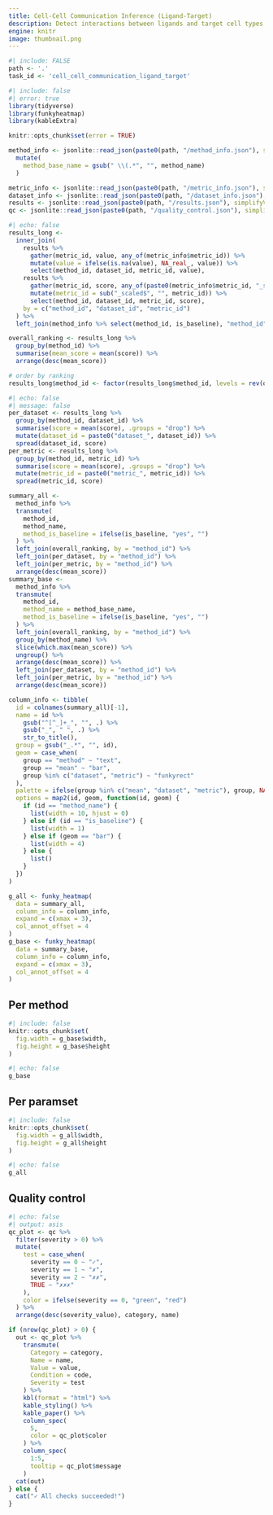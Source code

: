 ```yaml
---
title: Cell-Cell Communication Inference (Ligand-Target)
description: Detect interactions between ligands and target cell types
engine: knitr
image: thumbnail.png
---
```


```r
#| include: FALSE
path <- '.'
task_id <- 'cell_cell_communication_ligand_target'
```




```r
#| include: false
#| error: true
library(tidyverse)
library(funkyheatmap)
library(kableExtra)

knitr::opts_chunk$set(error = TRUE)

method_info <- jsonlite::read_json(paste0(path, "/method_info.json"), simplifyVector = TRUE) %>%
  mutate(
    method_base_name = gsub(" \\(.*", "", method_name)
  )

metric_info <- jsonlite::read_json(paste0(path, "/metric_info.json"), simplifyVector = TRUE)
dataset_info <- jsonlite::read_json(paste0(path, "/dataset_info.json"), simplifyVector = TRUE)
results <- jsonlite::read_json(paste0(path, "/results.json"), simplifyVector = TRUE)
qc <- jsonlite::read_json(paste0(path, "/quality_control.json"), simplifyVector = TRUE)
```


```r
#| echo: false
results_long <-
  inner_join(
    results %>%
      gather(metric_id, value, any_of(metric_info$metric_id)) %>%
      mutate(value = ifelse(is.na(value), NA_real_, value)) %>%
      select(method_id, dataset_id, metric_id, value),
    results %>%
      gather(metric_id, score, any_of(paste0(metric_info$metric_id, "_scaled"))) %>%
      mutate(metric_id = sub("_scaled$", "", metric_id)) %>%
      select(method_id, dataset_id, metric_id, score),
    by = c("method_id", "dataset_id", "metric_id")
  ) %>%
  left_join(method_info %>% select(method_id, is_baseline), "method_id")

overall_ranking <- results_long %>%
  group_by(method_id) %>%
  summarise(mean_score = mean(score)) %>%
  arrange(desc(mean_score))

# order by ranking
results_long$method_id <- factor(results_long$method_id, levels = rev(overall_ranking$method_id))
```

```r
#| echo: false
#| message: false
per_dataset <- results_long %>%
  group_by(method_id, dataset_id) %>%
  summarise(score = mean(score), .groups = "drop") %>%
  mutate(dataset_id = paste0("dataset_", dataset_id)) %>%
  spread(dataset_id, score)
per_metric <- results_long %>%
  group_by(method_id, metric_id) %>%
  summarise(score = mean(score), .groups = "drop") %>%
  mutate(metric_id = paste0("metric_", metric_id)) %>%
  spread(metric_id, score)

summary_all <- 
  method_info %>%
  transmute(
    method_id,
    method_name,
    method_is_baseline = ifelse(is_baseline, "yes", "")
  ) %>%
  left_join(overall_ranking, by = "method_id") %>%
  left_join(per_dataset, by = "method_id") %>%
  left_join(per_metric, by = "method_id") %>%
  arrange(desc(mean_score))
summary_base <- 
  method_info %>%
  transmute(
    method_id,
    method_name = method_base_name,
    method_is_baseline = ifelse(is_baseline, "yes", "")
  ) %>%
  left_join(overall_ranking, by = "method_id") %>%
  group_by(method_name) %>%
  slice(which.max(mean_score)) %>%
  ungroup() %>%
  arrange(desc(mean_score)) %>%
  left_join(per_dataset, by = "method_id") %>%
  left_join(per_metric, by = "method_id") %>%
  arrange(desc(mean_score))

column_info <- tibble(
  id = colnames(summary_all)[-1],
  name = id %>%
    gsub("^[^_]+_", "", .) %>%
    gsub("_", " ", .) %>%
    str_to_title(),
  group = gsub("_.*", "", id),
  geom = case_when(
    group == "method" ~ "text",
    group == "mean" ~ "bar",
    group %in% c("dataset", "metric") ~ "funkyrect"
  ),
  palette = ifelse(group %in% c("mean", "dataset", "metric"), group, NA_character_),
  options = map2(id, geom, function(id, geom) {
    if (id == "method_name") {
      list(width = 10, hjust = 0)
    } else if (id == "is_baseline") {
      list(width = 1)
    } else if (geom == "bar") {
      list(width = 4)
    } else {
      list()
    }
  })
)

g_all <- funky_heatmap(
  data = summary_all,
  column_info = column_info,
  expand = c(xmax = 3),
  col_annot_offset = 4
)
g_base <- funky_heatmap(
  data = summary_base,
  column_info = column_info,
  expand = c(xmax = 3),
  col_annot_offset = 4
)
```


::: {.panel-tabset}

## Per method

```r
#| include: false
knitr::opts_chunk$set(
  fig.width = g_base$width,
  fig.height = g_base$height
)
```

```r
#| echo: false
g_base
```

## Per paramset

```r
#| include: false
knitr::opts_chunk$set(
  fig.width = g_all$width,
  fig.height = g_all$height
)
```

```r
#| echo: false
g_all
```

:::

## Quality control

```r
#| echo: false
#| output: asis
qc_plot <- qc %>% 
  filter(severity > 0) %>%
  mutate(
    test = case_when(
      severity == 0 ~ "✓",
      severity == 1 ~ "✗",
      severity == 2 ~ "✗✗",
      TRUE ~ "✗✗✗"
    ),
    color = ifelse(severity == 0, "green", "red")
  ) %>%
  arrange(desc(severity_value), category, name)

if (nrow(qc_plot) > 0) {
  out <- qc_plot %>% 
    transmute(
      Category = category,
      Name = name,
      Value = value,
      Condition = code,
      Severity = test
    ) %>%
    kbl(format = "html") %>%
    kable_styling() %>%
    kable_paper() %>%
    column_spec(
      5, 
      color = qc_plot$color
    ) %>%
    column_spec(
      1:5,
      tooltip = qc_plot$message
    )
  cat(out)
} else {
  cat("✓ All checks succeeded!")
}
```

